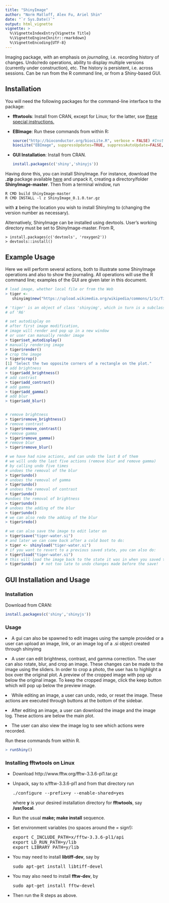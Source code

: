 ```yaml
---
title: "ShinyImage"
author: "Norm Matloff, Alex Fu, Ariel Shin"
date: "`r Sys.Date()`"
output: html_vignette
vignette: >
  %\VignetteIndexEntry{Vignette Title}
  %\VignetteEngine{knitr::rmarkdown}
  %\VignetteEncoding{UTF-8}
---
```


Imaging package, with an emphasis on *journaling*, i.e.  recording
history of changes.  Undo/redo operations, ability to display multiple
versions (currently under construction), etc.  The history is
persistent, i.e. across sessions.  Can be run from the R command line,
or from a Shiny-based GUI.

## Installation

You will need the following packages for the command-line interface to the
package:

<UL>

<li> 
<b>fftwtools</b>:  Install from CRAN, except for Linux; for the latter,
  sse 
<a href="#Linux">these special instructions.</a> 
</li> </p> 

<li>
<b>EBImage</b>:  Run these commands from within R:
</p>

```R
source("http://bioconductor.org/biocLite.R", verbose = FALSE) #Install package
biocLite("EBImage", suppressUpdates=TRUE, suppressAutoUpdate=FALSE, ask = FALSE)
```
</li> </p> 

<li>
<b>GUI Installation</b>: Install from CRAN. 

```R
install.packages(c('shiny','shinyjs'))
```
</li> </p> 

</UL>

Having done this, you can install ShinyImage.  For instance, download
the **.zip** package available [here](//github.com/matloff/ShinyImag) and
unpack it, creating a directory/folder **ShinyImage-master**.  Then from a
terminal window, run 

```
R CMD build ShinyImage-master
R CMD INSTALL -l z ShinyImage_0.1.0.tar.gz
```

with __z__ being the location you wish to install ShinyImg to
(changing the version number as necessary).

Alternatively, ShinyImage can be installed using devtools. User's working directory must be set to ShinyImage-master. From R, 
```
> install.packages(c('devtools', 'roxygen2'))
> devtools::install()
```

## Example Usage

Here we will perform several actions, both to illustrate some ShinyImage
operations and also to show the journaling.  All operations will use the
R command line; examples of the GUI are given later in this document.

```R
# load image, whether local file or from the Web
> tiger <- 
   shinyimg$new("https://upload.wikimedia.org/wikipedia/commons/1/1c/Tigerwater_edit2.jpg")

# 'tiger' is an object of class 'shinyimg', which in turn is a subclass
# of 'R6'

# set autodisplay on 
# after first image modification, 
# image will render and pop up in a new window
# or user can manually render image
> tiger$set_autodisplay()
# manually rendering image
> tiger$render()
# crop the image
> tiger$crop()
[1] "Select the two opposite corners of a rectangle on the plot."
# add brightness
> tiger$add_brightness()
# add contrast
> tiger$add_contrast()
# add gamma
> tiger$add_gamma()
# add blur
> tiger$add_blur()


# remove brightness
> tiger$remove_brightness()
# remove contrast
> tiger$remove_contrast()
# remove gamma
> tiger$remove_gamma()
# remove blur
> tiger$remove_blur()

# we have had nine actions, and can undo the last 8 of them
# we will undo the last five actions (remove blur and remove gamma)
# by calling undo five times
# undoes the removal of the blur
> tiger$undo()
# undoes the removal of gamma 
> tiger$undo()
# undoes the removal of contrast
> tiger$undo()
#undoes the removal of brightness
> tiger$undo()
# undoes the adding of the blur 
> tiger$undo()
# we can also redo the adding of the blur
> tiger$redo()

# we can also save the image to edit later on
> tiger$save("tiger-water.si")
# and later we can come back after a cold boot to do:
> tiger <- shinyload("tiger-water.si")
# if you want to revert to a previous saved state, you can also do:
> tiger$load("tiger-water.si")
# this will load the image back to the state it was in when you saved the image.
> tiger$undo()  # not too late to undo changes made before the save!
```

## GUI Installation and Usage

### Installation

Download from CRAN:

```R
install.packages(c('shiny','shinyjs'))
```

### Usage
<li> A gui can also be spawned to edit images using the sample provided or a user can upload an image, link, or an image log of a .si object created through shinyimg
</p>

<li> A user can edit brightness, contrast, and gamma correction. The user can also rotate, blur, and crop an image. These changes can be made to the image using the sliders. In order to crop a photo, the user has to highlight a box over the original plot. A preview of the cropped image with pop up below the original image. To keep the cropped image, click the keep button which will pop up below the preview image.  
</p>

<li> While editing an image, a user can undo, redo, or reset the image. These actions are executed through buttons at the bottom of the sidebar. 
</p>

<li> After editing an image, a user can download the image and the image log. These actions are below the main plot. 
</p>

<li> The user can also view the image log to see which actions were recorded. 
</p>

Run these commands from within R. 

```R
> runShiny()
```

<h3>
<a name="Linux">Installing fftwtools on Linux </a> 
</h3>

<UL>

<li> Download http://www.fftw.org/fftw-3.3.6-pl1.tar.gz
</li> </p> 

<li> Unpack, say to x/fftw-3.3.6-pl1 and from that directory run
</p>

<pre>
./configure --prefix=y --enable-shared=yes 
</pre>

<p>
where <b>y</b> is your desired installation directory for <b>fftwtools</b>,
say <b>/usr/local</b>.
</li> </p>

<li> Run the usual <b>make; make install</b> sequence.
</li> </p>

<li> Set environment variables (no spaces around the = sign!):
</p>

<pre>
export C_INCLUDE_PATH=x/fftw-3.3.6-pl1/api 
export LD_RUN_PATH=y/lib 
export LIBRARY_PATH=y/lib 
</pre>
</li> </p>

<li> You may need to install <b>libtiff-dev</b>, say by 
</p>

<pre>
sudo apt-get install libtiff-devel
</pre>
</li> </p> 

<li> You may also need to install <b>fftw-dev</b>, by 
</p>

<pre>
sudo apt-get install fftw-devel
</pre>
</li> </p> 

<li> Then run the R steps as above.
</li> </p>

</UL>
